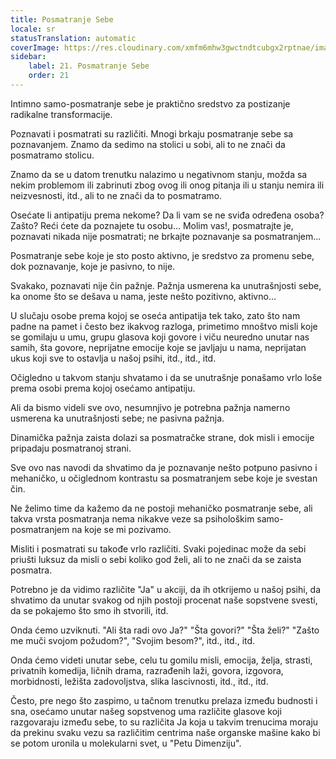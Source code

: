 ```yaml
---
title: Posmatranje Sebe
locale: sr
statusTranslation: automatic
coverImage: https://res.cloudinary.com/xmfm6mhw3gwctndtcubgx2rptnae/image/upload/v1740468922/small_cover_tratado_de_psicologia_revolucionaria_a4c0dca4e0.webp
sidebar:
    label: 21. Posmatranje Sebe
    order: 21
---
```

Intimno samo-posmatranje sebe je praktično sredstvo za postizanje radikalne transformacije.

Poznavati i posmatrati su različiti. Mnogi brkaju posmatranje sebe sa poznavanjem. Znamo da sedimo na stolici u sobi, ali to ne znači da posmatramo stolicu.

Znamo da se u datom trenutku nalazimo u negativnom stanju, možda sa nekim problemom ili zabrinuti zbog ovog ili onog pitanja ili u stanju nemira ili neizvesnosti, itd., ali to ne znači da to posmatramo.

Osećate li antipatiju prema nekome? Da li vam se ne sviđa određena osoba? Zašto? Reći ćete da poznajete tu osobu... Molim vas!, posmatrajte je, poznavati nikada nije posmatrati; ne brkajte poznavanje sa posmatranjem...

Posmatranje sebe koje je sto posto aktivno, je sredstvo za promenu sebe, dok poznavanje, koje je pasivno, to nije.

Svakako, poznavati nije čin pažnje. Pažnja usmerena ka unutrašnjosti sebe, ka onome što se dešava u nama, jeste nešto pozitivno, aktivno...

U slučaju osobe prema kojoj se oseća antipatija tek tako, zato što nam padne na pamet i često bez ikakvog razloga, primetimo mnoštvo misli koje se gomilaju u umu, grupu glasova koji govore i viču neuredno unutar nas samih, šta govore, neprijatne emocije koje se javljaju u nama, neprijatan ukus koji sve to ostavlja u našoj psihi, itd., itd., itd.

Očigledno u takvom stanju shvatamo i da se unutrašnje ponašamo vrlo loše prema osobi prema kojoj osećamo antipatiju.

Ali da bismo videli sve ovo, nesumnjivo je potrebna pažnja namerno usmerena ka unutrašnjosti sebe; ne pasivna pažnja.

Dinamička pažnja zaista dolazi sa posmatračke strane, dok misli i emocije pripadaju posmatranoj strani.

Sve ovo nas navodi da shvatimo da je poznavanje nešto potpuno pasivno i mehaničko, u očiglednom kontrastu sa posmatranjem sebe koje je svestan čin.

Ne želimo time da kažemo da ne postoji mehaničko posmatranje sebe, ali takva vrsta posmatranja nema nikakve veze sa psihološkim samo-posmatranjem na koje se mi pozivamo.

Misliti i posmatrati su takođe vrlo različiti. Svaki pojedinac može da sebi priušti luksuz da misli o sebi koliko god želi, ali to ne znači da se zaista posmatra.

Potrebno je da vidimo različite "Ja" u akciji, da ih otkrijemo u našoj psihi, da shvatimo da unutar svakog od njih postoji procenat naše sopstvene svesti, da se pokajemo što smo ih stvorili, itd.

Onda ćemo uzviknuti. "Ali šta radi ovo Ja?" "Šta govori?" "Šta želi?" "Zašto me muči svojom požudom?", "Svojim besom?", itd., itd., itd.

Onda ćemo videti unutar sebe, celu tu gomilu misli, emocija, želja, strasti, privatnih komedija, ličnih drama, razrađenih laži, govora, izgovora, morbidnosti, ležišta zadovoljstva, slika lascivnosti, itd., itd., itd.

Često, pre nego što zaspimo, u tačnom trenutku prelaza između budnosti i sna, osećamo unutar našeg sopstvenog uma različite glasove koji razgovaraju između sebe, to su različita Ja koja u takvim trenucima moraju da prekinu svaku vezu sa različitim centrima naše organske mašine kako bi se potom uronila u molekularni svet, u "Petu Dimenziju".

